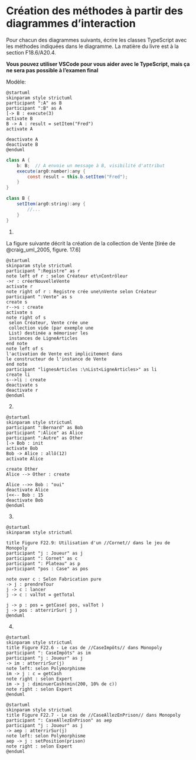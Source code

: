 # Création des méthodes à partir des diagrammes d’interaction

Pour chacun des diagrammes suivants, écrire les classes TypeScript avec
les méthodes indiquées dans le diagramme. La matière du livre est à la
section F18.6/A20.4.

::: {.callout-warning}
**Vous pouvez utiliser VSCode pour vous aider avec le TypeScript, mais ça ne sera pas possible à l’examen final**
:::

Modèle:

```.plantuml
@startuml
skinparam style strictuml
participant ":A" as B
participant ":B" as A
[-> B : execute(3)
activate B
B -> A : result = setItem("Fred")
activate A

deactivate A
deactivate B
@enduml
```

```java
class A {
    b: B;  // A envoie un message à B, visibilité d'attribut
    execute(arg0:number):any {
        const result = this.b.setItem("Fred");
    }
}

class B {
    setItem(arg0:string):any {
        //...
    }
}

```

1. 

La figure suivante décrit la création de la collection de Vente [tirée de @craig_uml_2005, figure. 17.6]

```.plantuml
@startuml
skinparam style strictuml
participant ":Registre" as r
note left of r : selon Créateur et\nContrôleur
->r : créerNouvelleVente
activate r
note right of r : Registre crée une\nVente selon Créateur
participant ":Vente" as s
create s
r-->s : create
activate s
note right of s
 selon Créateur, Vente crée une 
 collection vide (par exemple une
 List) destinée a mémoriser les
 instances de LigneArticles
end note
note left of s
l'activation de Vente est implicitement dans 
le constructeur de l'instance de Vente
end note
participant "lignesArticles :\nList<LigneArticles>" as li
create li
s-->li : create
deactivate s
deactivate r
@enduml

```
 

2.  

```.plantuml
@startuml
skinparam style strictuml
participant ":Bernard" as Bob
participant ":Alice" as Alice
participant ":Autre" as Other
[-> Bob : init
activate Bob
Bob -> Alice : allô(12)
activate Alice

create Other
Alice --> Other : create

Alice -->> Bob : "oui"
deactivate Alice
[<<-- Bob : 15
deactivate Bob
@enduml
```

3. 

```.plantuml
@startuml
skinparam style strictuml

title Figure F22.9: Utilisation d'un //Cornet// dans le jeu de Monopoly
participant "j : Joueur" as j
participant ": Cornet" as c
participant ": Plateau" as p
participant "pos : Case" as pos

note over c : Selon Fabrication pure
-> j : prendreTour
j -> c : lancer
j -> c : valTot = getTotal

j -> p : pos = getCase( pos, valTot )
j -> pos : atterrirSur( j )
@enduml
```


\newpage

4.  

```.plantuml
@startuml
skinparam style strictuml
title Figure F22.6 - Le cas de //CaseImpôts// dans Monopoly
participant ": CaseImpôts" as im
participant "j : Joueur" as j
-> im : atterrirSur(j)
note left: selon Polymorphisme
im -> j : c = getCash
note right : selon Expert
im -> j : diminuerCash(min(200, 10% de c))
note right : selon Expert
@enduml
```

```.plantuml
@startuml
skinparam style strictuml
title Figure F22.7 - Le cas de //CaseAllezEnPrison// dans Monopoly
participant ": CaseAllezEnPrison" as aep
participant "j : Joueur" as j
-> aep : atterrirSur(j)
note left: selon Polymorphisme
aep -> j : setPosition(prison)
note right : selon Expert
@enduml
```

